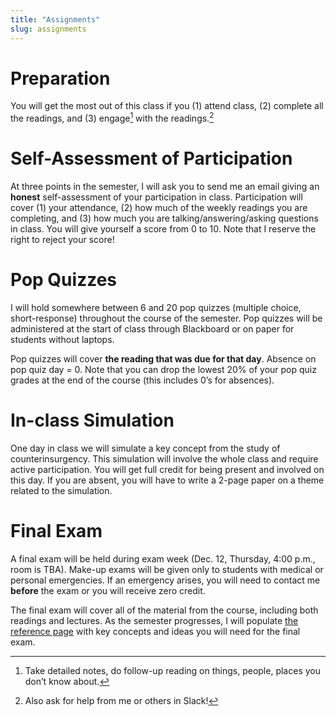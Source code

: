 ```yaml
---
title: "Assignments"
slug: assignments
---
```


# Preparation

<span class="newthought">You will get the most out of this class</span> if you (1) attend class, (2) complete all the readings, and (3) engage^[Take detailed notes, do follow-up reading on things, people, places you don't know about.]  with the readings.^[Also ask for help from me or others in Slack!]


# Self-Assessment of Participation

At three points in the semester, I will ask you to send me an email giving an **honest** self-assessment of your participation in class. Participation will cover (1) your attendance, (2) how much of the weekly readings you are completing, and (3) how much you are talking/answering/asking questions in class. You will give yourself a score from 0 to 10. Note that I reserve the right to reject your score! 


# Pop Quizzes


I will hold somewhere between 6 and 20 pop quizzes (multiple choice, short-response) throughout the course of the semester. Pop quizzes will be administered at the start of class through Blackboard or on paper for students without laptops. 

Pop quizzes will cover **the reading that was due for that day**. Absence on pop quiz day = 0. Note that you can drop the lowest 20% of your pop quiz grades at the end of the course (this includes 0's for absences). 


# In-class Simulation

One day in class we will simulate a key concept from the study of counterinsurgency. This simulation will involve the whole class and require active participation. You will get full credit for being present and involved on this day. If you are absent, you will have to write a 2-page paper on a theme related to the simulation. 


# Final Exam

A final exam will be held during exam week (Dec. 12, Thursday, 4:00 p.m., room is TBA).  Make-up exams will be given only to students with medical or personal emergencies.  If an emergency arises, you will need to contact me **before** the exam or you will receive zero credit.

The final exam will cover all of the material from the course, including both readings and lectures. As the semester progresses, I will populate [the reference page](/reference/) with key concepts and ideas you will need for the final exam. 
